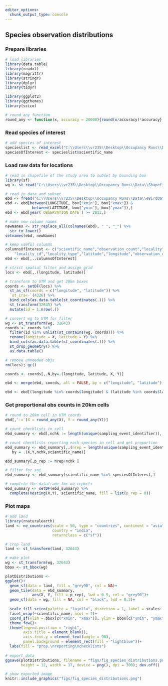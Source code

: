 ```yaml
---
editor_options: 
  chunk_output_type: console
---
```


## Species observation distributions

### Prepare libraries

```r
# load libraries
library(data.table)
library(readxl)
library(magrittr)
library(stringr)
library(dplyr)
library(tidyr)

library(ggplot2)
library(ggthemes)
library(scico)

# round any function
round_any <- function(x, accuracy = 20000){round(x/accuracy)*accuracy}
```

### Read species of interest

```r
# add species of interest
specieslist <- read_excel("C:\\Users\\vr235\\Desktop\\Occupancy Runs\\Data\\3_List_of_species.xlsx")
speciesOfInterest <- specieslist$scientific_name
```

### Load raw data for locations

```r
# read in shapefile of the study area to subset by bounding box
library(sf)
wg <- st_read("C:\\Users\\vr235\\Desktop\\Occupancy Runs\\Data\\Shapefiles\\Nil_Ana_Pal.shp"); box <- st_bbox(wg)

# read in data and subset
ebd <- fread("C:\\Users\\vr235\\Desktop\\Occupancy Runs\\Data\\eBirdDataWG_filtered.txt")
ebd <- ebd[between(LONGITUDE, box["xmin"], box["xmax"]) & 
            between(LATITUDE, box["ymin"], box["ymax"]),]
ebd <- ebd[year(`OBSERVATION DATE`) >= 2013,]

# make new column names
newNames <- str_replace_all(colnames(ebd), " ", "_") %>%
  str_to_lower()
setnames(ebd, newNames)

# keep useful columns
columnsOfInterest <- c("scientific_name","observation_count","locality",
    "locality_id","locality_type","latitude","longitude","observation_date", "sampling_event_identifier")
ebd <- ebd[,..columnsOfInterest]
```

```r
# strict spatial filter and assign grid
locs <- ebd[,.(longitude, latitude)]

# transform to UTM and get 20km boxes
coords <- setDF(locs) %>% 
  st_as_sf(coords = c("longitude", "latitude")) %>% 
  `st_crs<-`(4326) %>% 
  bind_cols(as.data.table(st_coordinates(.))) %>%  
  st_transform(32643) %>% 
  mutate(id = 1:nrow(.))

# convert wg to UTM for filter
wg <- st_transform(wg, 32643)
coords <- coords %>% 
  filter(id %in% unlist(st_contains(wg, coords))) %>% 
  rename(longitude = X, latitude = Y) %>% 
  bind_cols(as.data.table(st_coordinates(.))) %>%
  st_drop_geometry() %>% 
  as.data.table()

# remove unneeded objs
rm(locs); gc()

coords <- coords[,.N,by=.(longitude, latitude, X, Y)]

ebd <- merge(ebd, coords, all = FALSE, by = c("longitude", "latitude"))

ebd <- ebd[(longitude %in% coords$longitude) & (latitude %in% coords$latitude),]
```

### Get proportional obs counts in 20km cells

```r
# round to 20km cell in UTM coords
ebd[,`:=`(X = round_any(X), Y = round_any(Y))]

# count checklists in cell
ebd_summary <- ebd[,nchk := length(unique(sampling_event_identifier)), by=.(X,Y)]

# count checklists reporting each species in cell and get proportion
ebd_summary <- ebd_summary[,.(nrep = length(unique(sampling_event_identifier))),
   by = .(X,Y,nchk,scientific_name)]

ebd_summary[,p_rep := nrep/nchk ]

# filter for soi
ebd_summary <- ebd_summary[scientific_name %in% speciesOfInterest,]

# complete the dataframe for no reports
ebd_summary <- setDF(ebd_summary) %>% 
  complete(nesting(X,Y), scientific_name, fill = list(p_rep = 0))
```

### Plot maps

```r
# add land
library(rnaturalearth)
land <- ne_countries(scale = 50, type = "countries", continent = "asia",
                     country = "india",
                     returnclass = c("sf"))

# crop land
land <- st_transform(land, 32643)
```

```r
# make plot
wg <- st_transform(wg, 32643)
bbox <- st_bbox(wg)

plotDistributions <-
ggplot()+
  geom_sf(data = land, fill = "grey90", col = NA)+
  geom_tile(data = ebd_summary,
            aes(X, Y, fill = p_rep), lwd = 0.5, col = "grey90")+
  geom_sf(data = wg, fill = NA, col = "black", lwd = 0.3)+
  
  scale_fill_scico(palette = "lajolla", direction = 1, label = scales::percent)+
  facet_wrap(~scientific_name, ncol = 7)+
  coord_sf(xlim = bbox[c("xmin", "xmax")], ylim = bbox[c("ymin", "ymax")])+
  theme_few()+
  theme(legend.position = "right", 
        axis.title = element_blank(),
        axis.text.y = element_text(angle = 90),
        panel.background = element_rect(fill = "lightblue"))+
  labs(fill = "prop.\nreporting\nchecklists")
  
# export data
ggsave(plotDistributions, filename = "figs/fig_species_distributions.png", 
       height = 12, width = 17, device = png(), dpi = 300); dev.off()
```

```r

# show exported image
knitr::include_graphics("figs/fig_species_distributions.png")

```
